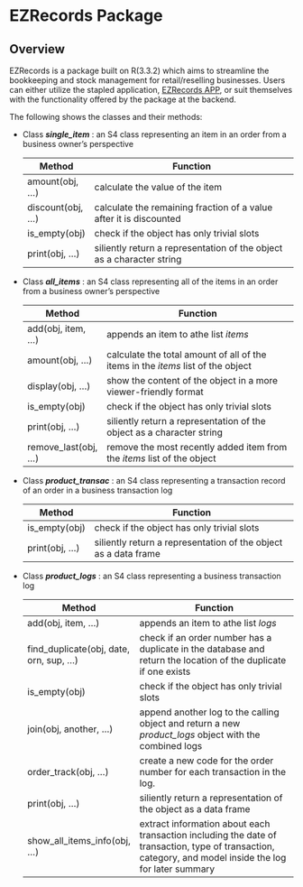 # **EZRecords Package**



## Overview
EZRecords is a package built on R(3.3.2) which aims to streamline the bookkeeping and stock management for retail/reselling businesses. Users can either utilize the stapled application, [EZRecords APP](https://samantheluidatascience.shinyapps.io/EZRecords_App_Demo/), or suit themselves with the functionality offered by the package at the backend.

The following shows the classes and their methods:

* Class __*single_item*__ : an S4 class representing an item in an order from a business owner's perspective

    | __Method__         | __Function__                                                                           |
    |--------------------|-----------------------------------------------------------------------|
    | amount(obj, ...)   | calculate the value of the item|
    | discount(obj, ...) | calculate the remaining fraction of a value after it is discounted|
    | is_empty(obj)      | check if the object has only trivial slots|
    | print(obj, ...)    | siliently return a representation of the object as a character string|


* Class __*all_items*__ : an S4 class representing all of the items in an order from a business owner's perspective

    | __Method__         | __Function__                                                                           |
    |--------------------|----------------------------------------------------------------------------------------|
    | add(obj, item, ...)| appends an item to athe list _items_ 
    | amount(obj, ...)   | calculate the total amount of all of the items in the _items_ list of the object|                             
    | display(obj, ...)| show the content of the object in a more viewer-friendly format |
    | is_empty(obj)      | check if the object has only trivial slots     |
    | print(obj, ...)    | siliently return a representation of the object as a character string                 |
    |remove_last(obj, ...)|remove the most recently added item from the _items_ list of the object|


* Class __*product_transac*__ : an S4 class representing a transaction record of an order in a business transaction log

    | __Method__         | __Function__                                                                           |
    |--------------------|-----------------------------------------------------------------------|
    | is_empty(obj)      | check if the object has only trivial slots|
    | print(obj, ...)    | siliently return a representation of the object as a data frame|


* Class __*product_logs*__ : an S4 class representing a business transaction log

    | __Method__         | __Function__                                                                           |
    |--------------------|----------------------------------------------------------------------------------------|
    | add(obj, item, ...)| appends an item to athe list _logs_ |
    | find_duplicate(obj, date, orn, sup, ...)| check if an order number has a duplicate in the database and return the location of the duplicate if one exists |
    | is_empty(obj)      | check if the object has only trivial slots     |
    |join(obj, another, ...)| append another log to the calling object and return a new _product_logs_ object with the combined logs |
    | order_track(obj, ...) | create a new code for the order number for each transaction in the log. |
    | print(obj, ...)    | siliently return a representation of the object as a data frame |                 |
    |show_all_items_info(obj, ...)| extract information about each transaction including the date of transaction, type of transaction, category, and model inside the log for later summary |
